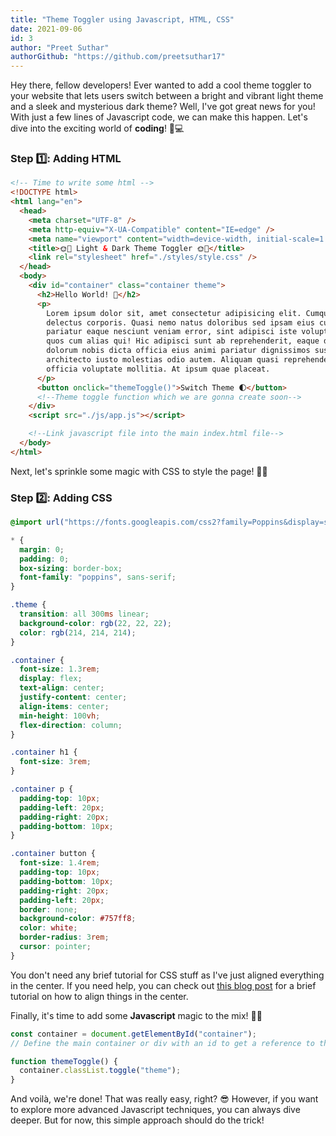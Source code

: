```yaml
---
title: "Theme Toggler using Javascript, HTML, CSS"
date: 2021-09-06
id: 3
author: "Preet Suthar"
authorGithub: "https://github.com/preetsuthar17"
---
```


Hey there, fellow developers! Ever wanted to add a cool theme toggler to your website that lets users switch between a bright and vibrant light theme and a sleek and mysterious dark theme? Well, I've got great news for you! With just a few lines of Javascript code, we can make this happen. Let's dive into the exciting world of **coding**! 🚀💻

### Step 1️⃣: Adding HTML

```html
<!-- Time to write some html -->
<!DOCTYPE html>
<html lang="en">
  <head>
    <meta charset="UTF-8" />
    <meta http-equiv="X-UA-Compatible" content="IE=edge" />
    <meta name="viewport" content="width=device-width, initial-scale=1.0" />
    <title>🌞🌚 Light & Dark Theme Toggler 🌞🌚</title>
    <link rel="stylesheet" href="./styles/style.css" />
  </head>
  <body>
    <div id="container" class="container theme">
      <h2>Hello World! 👋</h2>
      <p>
        Lorem ipsum dolor sit, amet consectetur adipisicing elit. Cumque veniam
        delectus corporis. Quasi nemo natus doloribus sed ipsam eius cupiditate
        pariatur eaque nesciunt veniam error, sint adipisci iste voluptatibus
        quos cum alias qui! Hic adipisci sunt ab reprehenderit, eaque deleniti
        dolorum nobis dicta officia eius animi pariatur dignissimos suscipit
        architecto iusto molestias odio autem. Aliquam quasi reprehenderit
        officia voluptate mollitia. At ipsum quae placeat.
      </p>
      <button onclick="themeToggle()">Switch Theme 🌓</button>
      <!--Theme toggle function which we are gonna create soon-->
    </div>
    <script src="./js/app.js"></script>

    <!--Link javascript file into the main index.html file-->
  </body>
</html>
```

Next, let's sprinkle some magic with CSS to style the page! 💅✨

### Step 2️⃣: Adding CSS

```css
@import url("https://fonts.googleapis.com/css2?family=Poppins&display=swap");

* {
  margin: 0;
  padding: 0;
  box-sizing: border-box;
  font-family: "poppins", sans-serif;
}

.theme {
  transition: all 300ms linear;
  background-color: rgb(22, 22, 22);
  color: rgb(214, 214, 214);
}

.container {
  font-size: 1.3rem;
  display: flex;
  text-align: center;
  justify-content: center;
  align-items: center;
  min-height: 100vh;
  flex-direction: column;
}

.container h1 {
  font-size: 3rem;
}

.container p {
  padding-top: 10px;
  padding-left: 20px;
  padding-right: 20px;
  padding-bottom: 10px;
}

.container button {
  font-size: 1.4rem;
  padding-top: 10px;
  padding-bottom: 10px;
  padding-right: 20px;
  padding-left: 20px;
  border: none;
  background-color: #757ff8;
  color: white;
  border-radius: 3rem;
  cursor: pointer;
}
```

You don't need any brief tutorial for CSS stuff as I've just aligned everything in the center. If you need help, you can check out [this blog post](https://preetsuthar.me/posts/div-centering-css) for a brief tutorial on how to align things in the center.

Finally, it's time to add some **Javascript** magic to the mix! 🎉🔮

```js
const container = document.getElementById("container");
// Define the main container or div with an id to get a reference to that code.

function themeToggle() {
  container.classList.toggle("theme");
}
```

And voilà, we're done! That was really easy, right? 😎 However, if you want to explore more advanced Javascript techniques, you can always dive deeper. But for now, this simple approach should do the trick!
